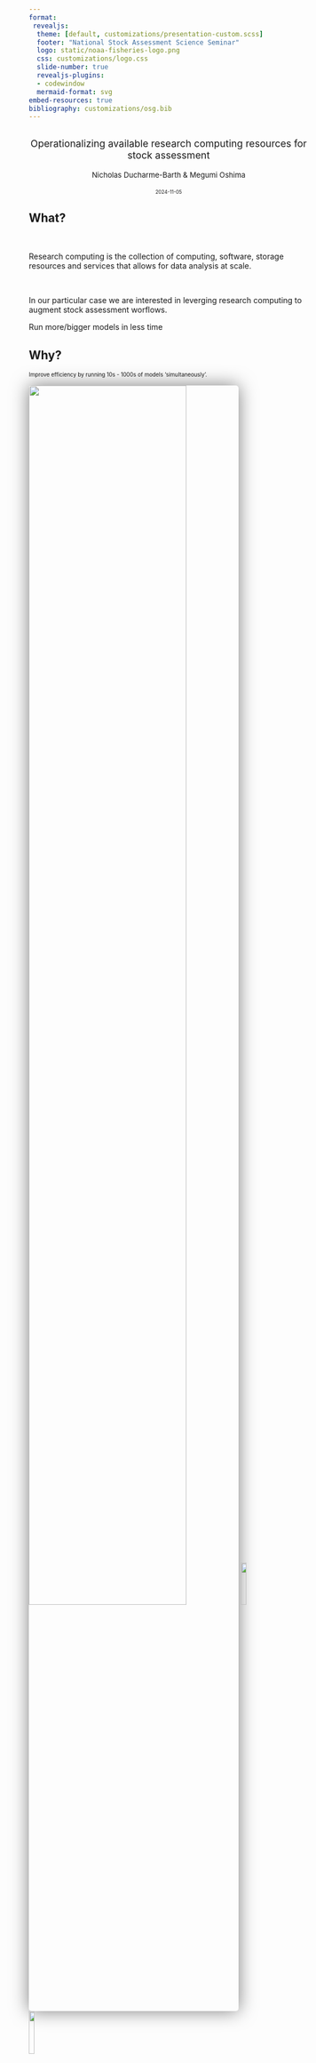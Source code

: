 ```yaml
---
format: 
 revealjs:
  theme: [default, customizations/presentation-custom.scss]
  footer: "National Stock Assessment Science Seminar"
  logo: static/noaa-fisheries-logo.png
  css: customizations/logo.css
  slide-number: true
  revealjs-plugins:
  - codewindow
  mermaid-format: svg
embed-resources: true
bibliography: customizations/osg.bib
---
```


## {.center background-image="static/noaa-hera.jpg"}

::: {.titlebox style="text-align:center; font-size: 1.25em;"}

[Operationalizing available research computing resources for stock assessment]{.blue-title}

[Nicholas Ducharme-Barth & Megumi Oshima]{.bg style="font-size:0.75em;"}

[2024-11-05]{.bg style="font-size:0.5em;"}
:::

## What?

</br>

::: {.fragment .fade-in fragment-index=1}
::: {.fragment .semi-fade-out fragment-index=2}
Research computing is the collection of computing, software, storage resources and services that allows for data analysis at scale.
:::
:::

</br>

::: {.fragment .fade-in fragment-index=2}
::: {.fragment .strike fragment-index=3}
In our particular case we are interested in leverging research computing to augment stock assessment worflows.
:::
:::

::: {.fragment .fade-in fragment-index=3}
[Run more/bigger models in less time]{.blue}
:::

## Why?

::: {.fragment .semi-fade-out fragment-index=3}
::: {.fragment .fade-in fragment-index=1}
:::{.absolute left="0%" top="12.5%" style="font-size:0.7em;"}
Improve efficiency by running 10s - 1000s of models ['simultaneously']{.blue}.
:::
:::
:::

::: {.fragment .fade-in fragment-index=2}
![](static/swo-runtime.png){.absolute top="20%" height="75%" style="max-height: unset; max-width: unset; box-shadow: 0 0 2rem 0 rgba(0, 0, 0, .5); border-radius: 5px;"}
![](static/wcpfc-logo.png){.absolute top="21%" right="15%" width="14%" style="max-height: unset; max-width: unset;"}
![](static/spc-logo.png){.absolute top="30%" right="15%" width="14%" style="max-height: unset; max-width: unset;"}

:::{.absolute left="10%" right="50%" top="25%" style="font-size:0.65em;"}
2021 Southwest Pacific Ocean swordfish stock assessment
:::
:::

::: {.fragment .fade-in fragment-index=3}
::: {.absolute left="10%" top="55%" right="40%" style="font-size:0.85em; padding: 0.5em 1em; background-color: rgba(255, 255, 255, .85); backdrop-filter: blur(5px); box-shadow: 0 0 1rem 0 rgba(0, 0, 0, .5); border-radius: 5px;"}
[9,300]{.blue} model runs totalling [~46 months]{.blue} of computation time. 
:::
:::

## Why?

</br>

::: {.fragment .fade-in fragment-index=1}
::: {.fragment .semi-fade-out fragment-index=2}
- Efficiency
:::
:::

::: {.fragment .fade-in fragment-index=2}
::: {.fragment .semi-fade-out fragment-index=3}
- Knowledge acquisition
:::
:::

::: {.fragment .fade-in fragment-index=3}
::: {.fragment .semi-fade-out fragment-index=7}
- Automation, transparency, [reproducibility & portability]{.fragment .hl-blue fragment-index=4}
:::
:::

::: {.fragment .fade-in fragment-index=7}
::: {.fragment .semi-fade-out fragment-index=8}
- Multi-model inference
:::
:::

::: {.fragment .fade-out fragment-index=7}
::: {.fragment .fade-in fragment-index=5}
::: {.absolute left="10%" bottom="10%" style="font-color: #ffffff; font-size:1.25em; padding: 0.5em 1em; background-color: #0085CA; box-shadow: 0 0 1rem 0 rgba(0, 0, 0, .5); border-radius: 15px;"}
[Software containers]{.bg} 
:::
:::
::: {.fragment .fade-in fragment-index=6}
![](static/apptainer-logo.png){.absolute bottom="10%" right="10%" width="15%" style="max-height: unset; max-width: unset;"}
:::
:::

::: {.fragment .fade-in fragment-index=8}
::: {.absolute right="25%" bottom="40%" style="font-color: #ffffff; font-size:1.75em; padding: 0.5em 1em; background-color: #002364; box-shadow: 0 0 1rem 0 rgba(0, 0, 0, .5); border-radius: 15px;"}
[Better science]{.bg}
:::
:::

<!-- ::: {.absolute left="10%" top="40%" style="font-color: #ffffff; font-size:2em; padding: 0.25em 1em; background-color: #002364; box-shadow: 0 0 1rem 0 rgba(0, 0, 0, .5); border-radius: 15px;"}
[Is this 'time-savings' worth it?]{.bg} 
::: -->

## How?

::: columns
::: {.column width="45%"}

::: {.fragment .fade-out fragment-index=9}

[High-throughput computing (HTC)]{.blue}

::: {.fragment .semi-fade-out fragment-index=3}
::: {.fragment .fade-in fragment-index=1}
- Set-up to handle running many jobs simultaneously
:::
::: {.fragment .fade-in fragment-index=2}
- Ideal for running short, small, independent (embarrassingly parallel) jobs. 
:::
:::
:::
:::

::: {.column width="45%"}
::: {.fragment .fade-in fragment-index=6}

[High-performance computing (HPC)]{.blue}

::: {.fragment .semi-fade-out fragment-index=9}
::: {.fragment .fade-in fragment-index=7}
- Can handle HTC workflows (in theory)
:::

::: {.fragment .fade-in fragment-index=8}
- Can also handle long running, large, multi-processor jobs (true parallel processing)
:::
:::
:::
:::
:::

::: {.fragment .fade-out fragment-index=6}
::: {.fragment .fade-in fragment-index=3}
::: {.absolute left="45%" top="25%" right="0%" style="font-size:0.6em; padding: 0.5em 1em; background-color: rgba(255, 255, 255, 1); backdrop-filter: blur(5px); box-shadow: 0 0 1rem 0 rgba(0, 0, 0, .5); border-radius: 5px;"}
**2024 North Pacific shortfin mako shark assessment**:
Used HTC resources to complete [~4 months]{.fragment .hl-cur-blue fragment-index=4} months of Bayesian simulation-estimation evaluations (18,000 model runs using [RStan](https://mc-stan.org/users/interfaces/rstan){preview-link="true"}) in [~3 hours]{.fragment .hl-cur-blue fragment-index=5} (1027 $\times$ faster) during a working group meeting.
:::

![](static/stan-logo.png){.absolute top="32.5%" right="-15%" width="10%" style="max-height: unset; max-width: unset;"}

:::
:::

::: {.fragment .fade-in fragment-index=9}
::: {.absolute left="0%" top="35%" right=60% style="font-size:0.6em; padding: 0.5em 1em; background-color: rgba(255, 255, 255, 1); backdrop-filter: blur(5px); box-shadow: 0 0 1rem 0 rgba(0, 0, 0, .5); border-radius: 5px;"}
**Example**: [Fitting large spatiotemporal model in R](https://arxiv.org/abs/2304.09442) using TMB required [128 CPUs & 1TB RAM]{.blue}.
:::
:::

## How?

::: {.fragment .fade-out fragment-index=2}
::: {.fragment .fade-in fragment-index=1}
::: {.absolute right="25%" bottom="40%" style="font-color: #ffffff; font-size:1.5em; padding: 0.5em 1em; background-color: #002364; box-shadow: 0 0 1rem 0 rgba(0, 0, 0, .5); border-radius: 15px;"}
[Available resources]{.bg}
:::
:::
:::

::: columns
::: {.column width="45%"}

::: {.fragment .fade-in fragment-index=2}
[High-throughput computing (HTC)]{.blue}
:::

:::

::: {.column width="45%"}

::: {.fragment .fade-in fragment-index=3}
[High-performance computing (HPC)]{.blue}
:::
:::
:::

::: {.fragment .fade-in fragment-index=2}
![](static/osg-logo.png){.absolute top="35%" left="0%" height="25%" style="max-height: unset; max-width: unset;"}
:::

::: {.fragment .fade-in fragment-index=3}
![](static/noaa-hera.jpg){.absolute top="35%" right="15%" height="30%" style="border: 1px solid #323C46; max-height: unset; max-width: unset; box-shadow: 0 0 2rem 0 rgba(0, 0, 0, .5); border-radius: 5px;"}

::: {.absolute right="10%" bottom="32%" left=45% style="font-size:0.4em;"}
[Photo credit: NOAA]{.hide-text}
:::
:::

::: {.fragment .fade-in fragment-index=2}
::: {.absolute left="0%" bottom="10%" right=55%}
[OpenScienceGrid](https://osg-htc.org/){preview-link="true"} (OSG): OSPool
:::
:::

::: {.fragment .fade-in fragment-index=3}
::: {.absolute right="0%" bottom="15%" left=55%}
[NOAA Hera](https://docs.rdhpcs.noaa.gov/){preview-link="true"}
:::
:::

## How? {.smaller}

::: columns
::: {.column width="45%"}
[OpenScienceGrid (OSG)]{.blue}

::: {.fragment .semi-fade-out fragment-index=5}
::: {.fragment .fade-in fragment-index=1}
- Uses [HTCondor](https://htcondor.org/){preview-link="true"} distributed computing network [(no shared file system between compute nodes)]{.fragment .hl-blue fragment-index=2} to implement HTC workflows
:::


::: {.fragment .fade-in fragment-index=3}
- [Free to use]{.blue} for US based researchers affiliated with academic/government organization and using OSG for research/education efforts
:::

::: {.fragment .fade-in fragment-index=4}
- [Should not be used to analyze protected data]{.blue}
:::
:::

:::
::: {.column width="45%"}
[NOAA Hera]{.blue}

::: {.fragment .semi-fade-out fragment-index=11}
::: {.fragment .fade-in fragment-index=5}
- Uses [Slurm](https://slurm.schedmd.com/documentation.html){preview-link="true"} to schedule HPC [(or HTC)]{.fragment .hl-blue fragment-index=6} workflows
:::


::: {.fragment .fade-in fragment-index=7}
- [Shared file system between compute nodes]{.blue}
:::

::: {.fragment .fade-in fragment-index=8}
- [Allocation determines access]{.blue}
:::

::: {.fragment .fade-in fragment-index=9}
- NOAA resource so [no restrictions]{.fragment .hl-blue fragment-index=10} on acceptable use/analyzing protected data if working on mission related tasks
:::
:::

:::
:::

::: {.fragment .fade-in fragment-index=11}
::: {.absolute left="10%" right="25%" bottom="27.5%" top="55%" style="font-size:1em; padding: 0.5em 1em; background-color: rgba(255, 255, 255, 1); backdrop-filter: blur(5px); box-shadow: 0 0 1rem 0 rgba(0, 0, 0, .5); border-radius: 5px;"}
Both use software containers 
:::
:::

::: {.fragment .fade-in fragment-index=11}
![](static/apptainer-logo.png){.absolute bottom="27.5%" right="30%" width="10%" style="max-height: unset; max-width: unset;"}
:::

::: {.fragment .fade-out fragment-index=3}
::: {.fragment .fade-in fragment-index=1}
![](static/htcondor-logo.png){.absolute top="50%" left="5%" width="25%" style="max-height: unset; max-width: unset;"}
:::
:::

::: {.fragment .fade-out fragment-index=7}
::: {.fragment .fade-in fragment-index=5}
![](static/slurm-logo.png){.absolute top="35%" left="60%" width="15%" style="max-height: unset; max-width: unset;"}
:::
:::

## Software containers

<br/>

::: {.fragment .semi-fade-out fragment-index=3}
Many may already be using containers in existing cloud-based workspaces such as [GitHub Codespaces]{.fragment .hl-cur-black fragment-index=1} or [Posit Workbench]{.fragment .hl-cur-pc-orange fragment-index=2}
:::

::: {.fragment .fade-out fragment-index=2}
::: {.fragment .fade-in fragment-index=1}
![](static/github-logo.png){.absolute bottom="27.5%" left="40%" width="15%" style="max-height: unset; max-width: unset;"}
:::
:::

::: {.fragment .fade-out fragment-index=3}
::: {.fragment .fade-in fragment-index=2}
![](static/posit-logo.png){.absolute bottom="27.5%" left="40%" width="15%" style="max-height: unset; max-width: unset;"}
:::
:::

::: {.fragment .fade-in fragment-index=3}
- [Application:]{.blue} set up identical, custom software environments on OSG and Hera
:::

::: {.fragment .fade-in fragment-index=4}
- [Application:]{.blue} use to "version" analyses by "freezing" packages/libraries
:::

## Software containers{.smaller}

::: columns
::: {.column width="55%"}

### [Apptainer](https://apptainer.org/){preview-link="true"}

::: {.fragment .fade-in fragment-index=1}
- Secure, portable and reproducible software container for Linux operating systems
:::


::: {.fragment .fade-in fragment-index=2}
- Easy to use
:::

::: {.fragment .fade-in fragment-index=3}
- Doesn't require *root* privileges to build making it ideal for HTC/HPC environments
:::

::: {.fragment .fade-in fragment-index=4}
- Plays nice with existing containers (e.g., [Docker]{.fragment .hl-cur-mb-blue fragment-index=4})
:::

:::
:::

![](static/apptainer-logo.png){.absolute top="0%" right="0%" width="15%" style="max-height: unset; max-width: unset;"}

::: {.fragment .fade-in fragment-index=4}
![](static/docker-logo-blue.png){.absolute bottom="15%" right="0%" width="20%" style="max-height: unset; max-width: unset;"}
:::

## Apptainer

Let's look at an example (`linux-r4ss-v4.def`):

::: {.fragment .fade-in}
::: {.absolute top="23%" bottom="2%" left="0%" right="10%"}
```.dockerfile
Bootstrap: docker
From: ubuntu:20.04

%post
    TZ=Etc/UTC && \
    ln -snf /usr/share/zoneinfo/$TZ /etc/localtime && \
    echo $TZ > /etc/timezone
    apt update -y
    apt install -y \
        tzdata \
        curl \
        dos2unix

    apt-get update -y
    apt-get install -y \
            build-essential \
            cmake \
            g++ \
            libssl-dev \
            libssh2-1-dev \
            libcurl4-openssl-dev \
            libfontconfig1-dev \
            libxml2-dev \
            libgit2-dev \
            wget \
            tar \
            coreutils \
            gzip \
            findutils \
            sed \
            gdebi-core \
            locales \
            nano
    
    locale-gen en_US.UTF-8

    export R_VERSION=4.4.0
    curl -O https://cdn.rstudio.com/r/ubuntu-2004/pkgs/r-${R_VERSION}_1_amd64.deb
    gdebi -n r-${R_VERSION}_1_amd64.deb

    ln -s /opt/R/${R_VERSION}/bin/R /usr/local/bin/R
    ln -s /opt/R/${R_VERSION}/bin/Rscript /usr/local/bin/Rscript

    R -e "install.packages('remotes', dependencies=TRUE, repos='http://cran.rstudio.com/')"
    R -e "install.packages('data.table', dependencies=TRUE, repos='http://cran.rstudio.com/')"
    R -e "install.packages('magrittr', dependencies=TRUE, repos='http://cran.rstudio.com/')"
    R -e "install.packages('mvtnorm', dependencies=TRUE, repos='http://cran.rstudio.com/')"
    R -e "remotes::install_github('r4ss/r4ss')"
    R -e "remotes::install_github('PIFSCstockassessments/ss3diags')"

    NOW=`date`
    echo 'export build_date=$NOW' >> $SINGULARITY_ENVIRONMENT

    mkdir -p /ss_exe
    curl -L -o /ss_exe/ss3_linux https://github.com/nmfs-ost/ss3-source-code/releases/download/v3.30.22.1/ss3_linux
    chmod 755 /ss_exe/ss3_linux

%environment
    export PATH=/ss_exe:$PATH
    
%labels
    Author nicholas.ducharme-barth@noaa.gov
    Version v0.0.4

%help
    This is a Linux (Ubuntu 20.04) container containing Stock Synthesis (version 3.30.22.1), R (version 4.4.0) and the R packages r4ss, ss3diags, data.table, magrittr, and mvtnorm.
```
:::
:::

## Apptainer

Let's look at an example (`linux-r4ss-v4.def`):

Build on Linux system with Apptainer installed.

::: {.codewindow .terminal .absolute top="40%"}

```.bash
apptainer build linux-r4ss-v4.sif linux-r4ss-v4.def
```
:::

## Let's walk through an example {.smaller}

::: {.fragment .fade-in fragment-index=1}
In this case we will use [NOAA Hera](https://docs.rdhpcs.noaa.gov/systems/hera_user_guide.html){preview-link="true"} to conduct a quick retrospective analysis of all models in the [Stock Synthesis](https://github.com/nmfs-ost/ss3-source-code) (SS3) [testing suite](https://github.com/nmfs-ost/ss3-test-models).
:::

::: {.fragment .fade-in fragment-index=1}
![](static/ss3-test-models.png){.absolute top="27.5%" left="5%" width="90%" style="max-height: unset; max-width: unset; box-shadow: 0 0 2rem 0 rgba(0, 0, 0, .5); border-radius: 5px;"}
:::

::: {.fragment .fade-in fragment-index=2}
::: {.absolute bottom="5%" width="100%" }
More complete documentation of this example can be found on our [GitHub website](https://moshima-pifsc.github.io/NSASS-HTC-HPC-Computing/assets/ss3-hera.html){preview-link="true"}.
:::
:::

## Workflow  

1.  [Create container]{.fragment .fade-body fragment-index=1}

::: {.fragment .fade-in fragment-index=2}
2.  Create files/scripts
:::

::: {.fragment .fade-in fragment-index=3}
3.  Upload files
:::

::: {.fragment .fade-in fragment-index=4}
4.  Submit jobs
:::

::: {.fragment .fade-in fragment-index=5}
5.  Download files back to local machine
:::

## Workflow - Create files/scripts

::: {.absolute bottom="5%" top="15%" width="100%" style="max-height: unset; max-width: unset;"}
```mermaid
%%{
  init: {
    "theme": "base",
    "themeVariables": {
      "background": "#f4f4f4",
      "primaryColor": "#0085CA",
      "primaryTextColor": "#e9f3f6",
      "primaryBorderColor": "#003087",
      "lineColor": "#002364",
      "clusterBkg": "#e9f3f6",
      "clusterBorder": "#323C46",
      "titleColor": "#002364"
    }
  }
}%%
flowchart LR
subgraph Local
L1([IDE])
L2([Terminal A: ssh])
L3([Terminal B: scp])
end
L2~~~H1
L3~~~H1
subgraph Hera [Hera]
H1([Login node])
H2_1[/Compute node: 1/]
H2_2[/Compute node: 2/]
H2_3[/Compute node: 3/]
H3[("scratch1/")]
end
H1~~~H2_1
H1~~~H2_2
H1~~~H2_3

H1~~~H3

H3~~~H2_1
H3~~~H2_2
H3~~~H2_3
style Local stroke-width:3px
style Hera stroke-width:3px,stroke-dasharray: 5 5
```
:::

::: {.absolute bottom="5%" top="15%" left="30%" right="0%" style="border: 1px solid #e9f3f6; background-color: #e9f3f6; max-height: unset; max-width: unset;"}

:::

::: {.absolute left="7.5%" top="37.5%" right="75%" bottom="30%" style="font-color: #323C46; font-size:0.5em; background-color: #e9f3f6;"}

:::


::: {.absolute left="40%" right="0%" top="40%" style="font-color: #323C46; font-size:0.7em; padding: 0.25em 1em; background-color: #C6E6F0; box-shadow: 0 0 1rem 0 rgba(0, 0, 0, .5); border-radius: 5px;"}
[IDE:]{.blue} Develop and make job files/scripts 
:::

::: {.fragment .fade-in}
::: {.absolute left="40%" right="0%" top="55%" style="font-size:0.65em;"}
::: {.callout-important }

Note that you will need to replace [User.Name]{.blue} with your actual NOAA RDHPCS user name and [project_name]{.blue} with your specific Hera project name in the following code.

:::
:::
:::

## Workflow - Create files/scripts

::: {.absolute bottom="5%" top="15%" width="100%" style="max-height: unset; max-width: unset;"}
```mermaid
%%{
  init: {
    "theme": "base",
    "themeVariables": {
      "background": "#f4f4f4",
      "primaryColor": "#0085CA",
      "primaryTextColor": "#e9f3f6",
      "primaryBorderColor": "#003087",
      "lineColor": "#002364",
      "clusterBkg": "#e9f3f6",
      "clusterBorder": "#323C46",
      "titleColor": "#002364"
    }
  }
}%%
flowchart LR
subgraph Local
L1([IDE])
L2([Terminal A: ssh])
L3([Terminal B: scp])
end
L2~~~H1
L3~~~H1
subgraph Hera [Hera]
H1([Login node])
H2_1[/Compute node: 1/]
H2_2[/Compute node: 2/]
H2_3[/Compute node: 3/]
H3[("scratch1/")]
end
H1~~~H2_1
H1~~~H2_2
H1~~~H2_3

H1~~~H3

H3~~~H2_1
H3~~~H2_2
H3~~~H2_3
style Local stroke-width:3px
style Hera stroke-width:3px,stroke-dasharray: 5 5
```
:::

::: {.absolute bottom="5%" top="15%" left="30%" right="0%" style="border: 1px solid #e9f3f6; background-color: #e9f3f6; max-height: unset; max-width: unset;"}

:::


::: {.absolute left="7.5%" top="37.5%" right="75%" bottom="30%" style="font-color: #323C46; font-size:0.5em; background-color: #e9f3f6;"}
[0.]{.blue} Text file specifying directories to run jobs in. 
:::

::: {.codewindow .absolute top="15%" left="30%" right="0%" bottom="0%" style="font-size: 0.4em;"}
hera_job_directories.txt
```.css
/scratch1/NMFS/project_name/User.Name/examples/ss3/output/01-BigSkate_2019-0/
/scratch1/NMFS/project_name/User.Name/examples/ss3/output/02-Empirical_Wtatage_Age_Selex-0/
/scratch1/NMFS/project_name/User.Name/examples/ss3/output/03-growth_timevary-0/
/scratch1/NMFS/project_name/User.Name/examples/ss3/output/04-Hake_2018-0/
/scratch1/NMFS/project_name/User.Name/examples/ss3/output/05-Hake_2019_semi_parametric_selex-0/
/scratch1/NMFS/project_name/User.Name/examples/ss3/output/06-platoons-0/
/scratch1/NMFS/project_name/User.Name/examples/ss3/output/07-Sablefish2015-0/
/scratch1/NMFS/project_name/User.Name/examples/ss3/output/08-Simple-0/
/scratch1/NMFS/project_name/User.Name/examples/ss3/output/09-Simple_Lorenzen_tv_trend-0/
/scratch1/NMFS/project_name/User.Name/examples/ss3/output/10-Simple_NoCPUE-0/
/scratch1/NMFS/project_name/User.Name/examples/ss3/output/11-Simple_with_Discard-0/
/scratch1/NMFS/project_name/User.Name/examples/ss3/output/12-Simple_with_DM_sizefreq-0/
/scratch1/NMFS/project_name/User.Name/examples/ss3/output/13-Spinydogfish_2011-0/
/scratch1/NMFS/project_name/User.Name/examples/ss3/output/14-tagging_mirrored_sel-0/
/scratch1/NMFS/project_name/User.Name/examples/ss3/output/15-three_area_nomove-0/
/scratch1/NMFS/project_name/User.Name/examples/ss3/output/16-two_morph_seas_areas-0/
/scratch1/NMFS/project_name/User.Name/examples/ss3/output/17-vermillion_snapper-0/
/scratch1/NMFS/project_name/User.Name/examples/ss3/output/18-vermillion_snapper_F4-0/
/scratch1/NMFS/project_name/User.Name/examples/ss3/output/19-BigSkate_2019-1/
/scratch1/NMFS/project_name/User.Name/examples/ss3/output/20-Empirical_Wtatage_Age_Selex-1/
/scratch1/NMFS/project_name/User.Name/examples/ss3/output/21-growth_timevary-1/
/scratch1/NMFS/project_name/User.Name/examples/ss3/output/22-Hake_2018-1/
/scratch1/NMFS/project_name/User.Name/examples/ss3/output/23-Hake_2019_semi_parametric_selex-1/
/scratch1/NMFS/project_name/User.Name/examples/ss3/output/24-platoons-1/
/scratch1/NMFS/project_name/User.Name/examples/ss3/output/25-Sablefish2015-1/
/scratch1/NMFS/project_name/User.Name/examples/ss3/output/26-Simple-1/
/scratch1/NMFS/project_name/User.Name/examples/ss3/output/27-Simple_Lorenzen_tv_trend-1/
/scratch1/NMFS/project_name/User.Name/examples/ss3/output/28-Simple_NoCPUE-1/
/scratch1/NMFS/project_name/User.Name/examples/ss3/output/29-Simple_with_Discard-1/
/scratch1/NMFS/project_name/User.Name/examples/ss3/output/30-Simple_with_DM_sizefreq-1/
/scratch1/NMFS/project_name/User.Name/examples/ss3/output/31-Spinydogfish_2011-1/
/scratch1/NMFS/project_name/User.Name/examples/ss3/output/32-tagging_mirrored_sel-1/
/scratch1/NMFS/project_name/User.Name/examples/ss3/output/33-three_area_nomove-1/
/scratch1/NMFS/project_name/User.Name/examples/ss3/output/34-two_morph_seas_areas-1/
/scratch1/NMFS/project_name/User.Name/examples/ss3/output/35-vermillion_snapper-1/
/scratch1/NMFS/project_name/User.Name/examples/ss3/output/36-vermillion_snapper_F4-1/
/scratch1/NMFS/project_name/User.Name/examples/ss3/output/37-BigSkate_2019-2/
/scratch1/NMFS/project_name/User.Name/examples/ss3/output/38-Empirical_Wtatage_Age_Selex-2/
/scratch1/NMFS/project_name/User.Name/examples/ss3/output/39-growth_timevary-2/
/scratch1/NMFS/project_name/User.Name/examples/ss3/output/40-Hake_2018-2/
/scratch1/NMFS/project_name/User.Name/examples/ss3/output/41-Hake_2019_semi_parametric_selex-2/
/scratch1/NMFS/project_name/User.Name/examples/ss3/output/42-platoons-2/
/scratch1/NMFS/project_name/User.Name/examples/ss3/output/43-Sablefish2015-2/
/scratch1/NMFS/project_name/User.Name/examples/ss3/output/44-Simple-2/
/scratch1/NMFS/project_name/User.Name/examples/ss3/output/45-Simple_Lorenzen_tv_trend-2/
/scratch1/NMFS/project_name/User.Name/examples/ss3/output/46-Simple_NoCPUE-2/
/scratch1/NMFS/project_name/User.Name/examples/ss3/output/47-Simple_with_Discard-2/
/scratch1/NMFS/project_name/User.Name/examples/ss3/output/48-Simple_with_DM_sizefreq-2/
/scratch1/NMFS/project_name/User.Name/examples/ss3/output/49-Spinydogfish_2011-2/
/scratch1/NMFS/project_name/User.Name/examples/ss3/output/50-tagging_mirrored_sel-2/
/scratch1/NMFS/project_name/User.Name/examples/ss3/output/51-three_area_nomove-2/
/scratch1/NMFS/project_name/User.Name/examples/ss3/output/52-two_morph_seas_areas-2/
/scratch1/NMFS/project_name/User.Name/examples/ss3/output/53-vermillion_snapper-2/
/scratch1/NMFS/project_name/User.Name/examples/ss3/output/54-vermillion_snapper_F4-2/
/scratch1/NMFS/project_name/User.Name/examples/ss3/output/55-BigSkate_2019-3/
/scratch1/NMFS/project_name/User.Name/examples/ss3/output/56-Empirical_Wtatage_Age_Selex-3/
/scratch1/NMFS/project_name/User.Name/examples/ss3/output/57-growth_timevary-3/
/scratch1/NMFS/project_name/User.Name/examples/ss3/output/58-Hake_2018-3/
/scratch1/NMFS/project_name/User.Name/examples/ss3/output/59-Hake_2019_semi_parametric_selex-3/
/scratch1/NMFS/project_name/User.Name/examples/ss3/output/60-platoons-3/
/scratch1/NMFS/project_name/User.Name/examples/ss3/output/61-Sablefish2015-3/
/scratch1/NMFS/project_name/User.Name/examples/ss3/output/62-Simple-3/
/scratch1/NMFS/project_name/User.Name/examples/ss3/output/63-Simple_Lorenzen_tv_trend-3/
/scratch1/NMFS/project_name/User.Name/examples/ss3/output/64-Simple_NoCPUE-3/
/scratch1/NMFS/project_name/User.Name/examples/ss3/output/65-Simple_with_Discard-3/
/scratch1/NMFS/project_name/User.Name/examples/ss3/output/66-Simple_with_DM_sizefreq-3/
/scratch1/NMFS/project_name/User.Name/examples/ss3/output/67-Spinydogfish_2011-3/
/scratch1/NMFS/project_name/User.Name/examples/ss3/output/68-tagging_mirrored_sel-3/
/scratch1/NMFS/project_name/User.Name/examples/ss3/output/69-three_area_nomove-3/
/scratch1/NMFS/project_name/User.Name/examples/ss3/output/70-two_morph_seas_areas-3/
/scratch1/NMFS/project_name/User.Name/examples/ss3/output/71-vermillion_snapper-3/
/scratch1/NMFS/project_name/User.Name/examples/ss3/output/72-vermillion_snapper_F4-3/
/scratch1/NMFS/project_name/User.Name/examples/ss3/output/73-BigSkate_2019-4/
/scratch1/NMFS/project_name/User.Name/examples/ss3/output/74-Empirical_Wtatage_Age_Selex-4/
/scratch1/NMFS/project_name/User.Name/examples/ss3/output/75-growth_timevary-4/
/scratch1/NMFS/project_name/User.Name/examples/ss3/output/76-Hake_2018-4/
/scratch1/NMFS/project_name/User.Name/examples/ss3/output/77-Hake_2019_semi_parametric_selex-4/
/scratch1/NMFS/project_name/User.Name/examples/ss3/output/78-platoons-4/
/scratch1/NMFS/project_name/User.Name/examples/ss3/output/79-Sablefish2015-4/
/scratch1/NMFS/project_name/User.Name/examples/ss3/output/80-Simple-4/
/scratch1/NMFS/project_name/User.Name/examples/ss3/output/81-Simple_Lorenzen_tv_trend-4/
/scratch1/NMFS/project_name/User.Name/examples/ss3/output/82-Simple_NoCPUE-4/
/scratch1/NMFS/project_name/User.Name/examples/ss3/output/83-Simple_with_Discard-4/
/scratch1/NMFS/project_name/User.Name/examples/ss3/output/84-Simple_with_DM_sizefreq-4/
/scratch1/NMFS/project_name/User.Name/examples/ss3/output/85-Spinydogfish_2011-4/
/scratch1/NMFS/project_name/User.Name/examples/ss3/output/86-tagging_mirrored_sel-4/
/scratch1/NMFS/project_name/User.Name/examples/ss3/output/87-three_area_nomove-4/
/scratch1/NMFS/project_name/User.Name/examples/ss3/output/88-two_morph_seas_areas-4/
/scratch1/NMFS/project_name/User.Name/examples/ss3/output/89-vermillion_snapper-4/
/scratch1/NMFS/project_name/User.Name/examples/ss3/output/90-vermillion_snapper_F4-4/
```
:::

## Workflow - Create files/scripts

::: {.absolute bottom="5%" top="15%" width="100%" style="max-height: unset; max-width: unset;"}
```mermaid
%%{
  init: {
    "theme": "base",
    "themeVariables": {
      "background": "#f4f4f4",
      "primaryColor": "#0085CA",
      "primaryTextColor": "#e9f3f6",
      "primaryBorderColor": "#003087",
      "lineColor": "#002364",
      "clusterBkg": "#e9f3f6",
      "clusterBorder": "#323C46",
      "titleColor": "#002364"
    }
  }
}%%
flowchart LR
subgraph Local
L1([IDE])
L2([Terminal A: ssh])
L3([Terminal B: scp])
end
L2~~~H1
L3~~~H1
subgraph Hera [Hera]
H1([Login node])
H2_1[/Compute node: 1/]
H2_2[/Compute node: 2/]
H2_3[/Compute node: 3/]
H3[("scratch1/")]
end
H1~~~H2_1
H1~~~H2_2
H1~~~H2_3

H1~~~H3

H3~~~H2_1
H3~~~H2_2
H3~~~H2_3
style Local stroke-width:3px
style Hera stroke-width:3px,stroke-dasharray: 5 5
```
:::

::: {.absolute bottom="5%" top="15%" left="30%" right="0%" style="border: 1px solid #e9f3f6; background-color: #e9f3f6; max-height: unset; max-width: unset;"}

:::


::: {.absolute left="7.5%" top="37.5%" right="75%" bottom="30%" style="font-color: #323C46; font-size:0.5em; background-color: #e9f3f6;"}
[1.]{.blue} Prepare files for Slurm job execution, specify job requirements and submit the parallel jobs. 
:::

::: {.codewindow .terminal .absolute top="15%" left="30%" right="0%" bottom="0%" style="font-size: 0.4em;"}
parallel-submit.sh
```.bash
#!/bin/bash

# prep files for slurm job execution
mkdir ./logs
dos2unix ./inputs/hera_job_directories.txt
dos2unix ./slurm_scripts/parallel-job-exec.sh
chmod 777 ./slurm_scripts/parallel-job-exec.sh

# make directory structure
# recursively (mkdir -p) makes a new directory for each line in hera_job_directories.txt
xargs -d '\n' mkdir -p -- < ./inputs/hera_job_directories.txt

# Slurm job submission variables
# -A project name
# -t time requested (minutes)
# -q queue type: batch (billed allocation) or windfall
# -N nodes requested (leave at 1 since requesting additional nodes with each line)
# -j number of jobs to run in parallel per node (restricted by number of total CPUs and available RAM)
# seq job ids to run on each node (this can be greater than -j but only -j will be run at a time so the more job ids assigned to the node the longer they will wait to be executed)
sbatch -A project_name -t 60 -q batch -N 1 --wrap 'set -x; parallel -j 30 -S `scontrol show hostnames "$SLURM_JOB_NODELIST"|paste -sd,` `pwd`/slurm_scripts/parallel-job-exec.sh `pwd` ::: `seq 0 29`; report-mem'
sbatch -A project_name -t 60 -q batch -N 1 --wrap 'set -x; parallel -j 30 -S `scontrol show hostnames "$SLURM_JOB_NODELIST"|paste -sd,` `pwd`/slurm_scripts/parallel-job-exec.sh `pwd` ::: `seq 30 59`; report-mem'
sbatch -A project_name -t 60 -q batch -N 1 --wrap 'set -x; parallel -j 30 -S `scontrol show hostnames "$SLURM_JOB_NODELIST"|paste -sd,` `pwd`/slurm_scripts/parallel-job-exec.sh `pwd` ::: `seq 60 89`; report-mem'
```
:::

## Workflow - Create files/scripts

::: {.absolute bottom="5%" top="15%" width="100%" style="max-height: unset; max-width: unset;"}
```mermaid
%%{
  init: {
    "theme": "base",
    "themeVariables": {
      "background": "#f4f4f4",
      "primaryColor": "#0085CA",
      "primaryTextColor": "#e9f3f6",
      "primaryBorderColor": "#003087",
      "lineColor": "#002364",
      "clusterBkg": "#e9f3f6",
      "clusterBorder": "#323C46",
      "titleColor": "#002364"
    }
  }
}%%
flowchart LR
subgraph Local
L1([IDE])
L2([Terminal A: ssh])
L3([Terminal B: scp])
end
L2~~~H1
L3~~~H1
subgraph Hera [Hera]
H1([Login node])
H2_1[/Compute node: 1/]
H2_2[/Compute node: 2/]
H2_3[/Compute node: 3/]
H3[("scratch1/")]
end
H1~~~H2_1
H1~~~H2_2
H1~~~H2_3

H1~~~H3

H3~~~H2_1
H3~~~H2_2
H3~~~H2_3
style Local stroke-width:3px
style Hera stroke-width:3px,stroke-dasharray: 5 5
```
:::

::: {.absolute bottom="5%" top="15%" left="30%" right="0%" style="border: 1px solid #e9f3f6; background-color: #e9f3f6; max-height: unset; max-width: unset;"}

:::


::: {.absolute left="7.5%" top="37.5%" right="75%" bottom="30%" style="font-color: #323C46; font-size:0.5em; background-color: #e9f3f6;"}
[2.]{.blue} Define variables to be passed to the software container and a bash wrapper script. 
:::

::: {.codewindow .terminal .absolute top="15%" left="30%" right="0%" bottom="0%" style="font-size: 0.4em;"}
parallel-job-exec.sh
```.bash
#!/bin/bash
# read directories from a file list

pwd; hostname; date

cd $1
export SLURM_ARRAY_TASK_ID=$2

echo $SLURM_ARRAY_TASK_ID

# define current directory
cwd=$(pwd)

# define paths for singularity container
singularity_container=${cwd}/linux-r4ss-v4.sif

# define variables and paths here to avoid hard coding insider the wrapper script
job_wrapper_script=${cwd}/slurm_scripts/wrapper-r.sh
dir_file=${cwd}/inputs/hera_job_directories.txt
r_script=${cwd}/slurm_scripts/ss3-example-calcs.r
input_data_path=${cwd}/inputs/models/
r_script_name=ss3-example-calcs.r

# change permissions on scripts to allow it to run
chmod 777 $job_wrapper_script
dos2unix $job_wrapper_script
chmod 777 $r_script
dos2unix $r_script

# run bash wrapper script within singularity environment
singularity exec $singularity_container $job_wrapper_script $SLURM_ARRAY_TASK_ID $dir_file $r_script $input_data_path $r_script_name >& logs/out-parallel.$SLURM_ARRAY_TASK_ID
```
:::


## Workflow - Create files/scripts

::: {.absolute bottom="5%" top="15%" width="100%" style="max-height: unset; max-width: unset;"}
```mermaid
%%{
  init: {
    "theme": "base",
    "themeVariables": {
      "background": "#f4f4f4",
      "primaryColor": "#0085CA",
      "primaryTextColor": "#e9f3f6",
      "primaryBorderColor": "#003087",
      "lineColor": "#002364",
      "clusterBkg": "#e9f3f6",
      "clusterBorder": "#323C46",
      "titleColor": "#002364"
    }
  }
}%%
flowchart LR
subgraph Local
L1([IDE])
L2([Terminal A: ssh])
L3([Terminal B: scp])
end
L2~~~H1
L3~~~H1
subgraph Hera [Hera]
H1([Login node])
H2_1[/Compute node: 1/]
H2_2[/Compute node: 2/]
H2_3[/Compute node: 3/]
H3[("scratch1/")]
end
H1~~~H2_1
H1~~~H2_2
H1~~~H2_3

H1~~~H3

H3~~~H2_1
H3~~~H2_2
H3~~~H2_3
style Local stroke-width:3px
style Hera stroke-width:3px,stroke-dasharray: 5 5
```
:::

::: {.absolute bottom="5%" top="15%" left="30%" right="0%" style="border: 1px solid #e9f3f6; background-color: #e9f3f6; max-height: unset; max-width: unset;"}

:::


::: {.absolute left="7.5%" top="37.5%" right="75%" bottom="30%" style="font-color: #323C46; font-size:0.5em; background-color: #e9f3f6;"}
[3.]{.blue} Control file I/O to the R script, execute the R script, conduct job timing and package outputs. 
:::

::: {.codewindow .terminal .absolute top="15%" left="30%" right="0%" bottom="0%" style="font-size: 0.4em;"}
wrapper-r.sh
```.bash
#!/bin/bash
echo "Running on host `hostname`"

# rename variables passed into the script
slurm_array_task_id=$1
dir_file=$2

# create an array with all data directories
line_index=$(($slurm_array_task_id+1))
echo ${line_index}
echo $dir_file
rep_dir=$(sed -n ${line_index}p $dir_file) 
echo $rep_dir

# change to target directory
cd ${rep_dir}

# make working directory
mkdir -p working/
cd working/

# copy files to working/
cp $3 .

# define variables for R script
input_data_path=$4

# begin calcs
start=`date +%s`
Rscript $5 $rep_dir $input_data_path 

# end of calcs book-keeping
end=`date +%s`
runtime=$((end-start))
echo $runtime
echo Start $start >  runtime.txt
echo End $end >> runtime.txt
echo Runtime $runtime >> runtime.txt

# Create empty file so that it does not mess up when repacking tar
touch End.tar.gz
# only pack up certain items
tar -czf End.tar.gz ss_report.RData runtime.txt 
# move tar out of working/
cd ..
mv working/End.tar.gz .
# delete working/
rm -r working/
```
:::

## Workflow - Create files/scripts

::: {.absolute bottom="5%" top="15%" width="100%" style="max-height: unset; max-width: unset;"}
```mermaid
%%{
  init: {
    "theme": "base",
    "themeVariables": {
      "background": "#f4f4f4",
      "primaryColor": "#0085CA",
      "primaryTextColor": "#e9f3f6",
      "primaryBorderColor": "#003087",
      "lineColor": "#002364",
      "clusterBkg": "#e9f3f6",
      "clusterBorder": "#323C46",
      "titleColor": "#002364"
    }
  }
}%%
flowchart LR
subgraph Local
L1([IDE])
L2([Terminal A: ssh])
L3([Terminal B: scp])
end
L2~~~H1
L3~~~H1
subgraph Hera [Hera]
H1([Login node])
H2_1[/Compute node: 1/]
H2_2[/Compute node: 2/]
H2_3[/Compute node: 3/]
H3[("scratch1/")]
end
H1~~~H2_1
H1~~~H2_2
H1~~~H2_3

H1~~~H3

H3~~~H2_1
H3~~~H2_2
H3~~~H2_3
style Local stroke-width:3px
style Hera stroke-width:3px,stroke-dasharray: 5 5
```
:::

::: {.absolute bottom="5%" top="15%" left="30%" right="0%" style="border: 1px solid #e9f3f6; background-color: #e9f3f6; max-height: unset; max-width: unset;"}

:::


::: {.absolute left="7.5%" top="37.5%" right="75%" bottom="30%" style="font-color: #323C46; font-size:0.5em; background-color: #e9f3f6;"}
[4.]{.blue} Calculation script modifies SS3 input files, executes SS3 model run and conducts post-processing of output within R. 
:::

::: {.codewindow .r .absolute top="15%" left="30%" right="0%" bottom="0%" style="font-size: 0.4em;"}
ss3-example-calcs.r
```.r
# where is the job executing
    print(getwd())

# load packages
    library(r4ss)

# get args from bash environment
    args = commandArgs(trailingOnly = TRUE)
    print(args)

# get scenario
    scenario = tail(strsplit(args[1],"/")[[1]],n=1)
    model = strsplit(scenario,"-")[[1]][2]
    peel = as.numeric(strsplit(scenario,"-")[[1]][3])

# copy model files
    model_files = list.files(paste0(args[2],model,"/"),full.names=TRUE)
    file.copy(from=model_files,to=getwd())

# modify starter
    tmp_starter = SS_readstarter()
    tmp_starter$retro_yr = -peel

# write files
    SS_writestarter(tmp_starter, overwrite = TRUE)

# run stock synthesis
    run(exe="ss3_linux")

# extract model output
    ss_report = try(SS_output(dir=getwd()),silent=TRUE) 

# save output
    save(ss_report,file="ss_report.RData")
```
:::

## Workflow - Upload files

::: {.absolute bottom="5%" top="15%" width="100%" style="max-height: unset; max-width: unset;"}
```mermaid
%%{
  init: {
    "theme": "base",
    "themeVariables": {
      "background": "#f4f4f4",
      "primaryColor": "#0085CA",
      "primaryTextColor": "#e9f3f6",
      "primaryBorderColor": "#003087",
      "lineColor": "#002364",
      "clusterBkg": "#e9f3f6",
      "clusterBorder": "#323C46",
      "titleColor": "#002364"
    }
  }
}%%
flowchart LR
subgraph Local
L1([IDE])
L2([Terminal A: ssh])
L3([Terminal B: scp])
end
L2~~~H1
L3~~~H1
subgraph Hera [Hera]
H1([Login node])
H2_1[/Compute node: 1/]
H2_2[/Compute node: 2/]
H2_3[/Compute node: 3/]
H3[("scratch1/")]
end
H1~~~H2_1
H1~~~H2_2
H1~~~H2_3

H1~~~H3

H3~~~H2_1
H3~~~H2_2
H3~~~H2_3
style Local stroke-width:3px
style Hera stroke-width:3px,stroke-dasharray: 5 5
```
:::

::: {.absolute left="7.5%" top="55%" right="75%" bottom="30%" style="font-color: #323C46; font-size:0.5em; background-color: #e9f3f6;"}
 
:::

::: {.absolute bottom="25%" top="30%" left="50%" right="7.5%" style="border: 1px solid #e9f3f6; background-color: #e9f3f6; max-height: unset; max-width: unset;"}

:::

## Workflow - Upload files

::: {.absolute bottom="5%" top="15%" width="100%" style="max-height: unset; max-width: unset;"}
```mermaid
%%{
  init: {
    "theme": "base",
    "themeVariables": {
      "background": "#f4f4f4",
      "primaryColor": "#0085CA",
      "primaryTextColor": "#e9f3f6",
      "primaryBorderColor": "#003087",
      "lineColor": "#002364",
      "clusterBkg": "#e9f3f6",
      "clusterBorder": "#323C46",
      "titleColor": "#002364"
    }
  }
}%%
flowchart LR
subgraph Local
L1([IDE])
L2([Terminal A: ssh])
L3([Terminal B: scp])
end
L2-->H1
L3~~~H1
subgraph Hera [Hera]
H1([Login node])
H2_1[/Compute node: 1/]
H2_2[/Compute node: 2/]
H2_3[/Compute node: 3/]
H3[("scratch1/")]
end
H1~~~H2_1
H1~~~H2_2
H1~~~H2_3

H1~~~H3

H3~~~H2_1
H3~~~H2_2
H3~~~H2_3
style Local stroke-width:3px
style Hera stroke-width:3px,stroke-dasharray: 5 5
```
:::

::: {.absolute left="7.5%" top="55%" right="75%" bottom="30%" style="font-color: #323C46; font-size:0.5em; background-color: #e9f3f6;"}
 
:::

::: {.absolute bottom="25%" top="30%" left="50%" right="7.5%" style="border: 1px solid #e9f3f6; background-color: #e9f3f6; max-height: unset; max-width: unset;"}

:::

::: {.codewindow .terminal .absolute top="55%" left="10%" style="font-size: 0.4em;"}
Terminal A
```.bash
ssh -m hmac-sha2-256-etm@openssh.com User.Name@hera-rsa.boulder.rdhpcs.noaa.gov -p22
```
:::

## Workflow - Upload files

::: {.absolute bottom="5%" top="15%" width="100%" style="max-height: unset; max-width: unset;"}
```mermaid
%%{
  init: {
    "theme": "base",
    "themeVariables": {
      "background": "#f4f4f4",
      "primaryColor": "#0085CA",
      "primaryTextColor": "#e9f3f6",
      "primaryBorderColor": "#003087",
      "lineColor": "#002364",
      "clusterBkg": "#e9f3f6",
      "clusterBorder": "#323C46",
      "titleColor": "#002364"
    }
  }
}%%
flowchart LR
subgraph Local
L1([IDE])
L2([Terminal A: ssh])
L3([Terminal B: scp])
end
L2-->H1
L3~~~H1
subgraph Hera [Hera]
H1([Login node])
H2_1[/Compute node: 1/]
H2_2[/Compute node: 2/]
H2_3[/Compute node: 3/]
H3[("scratch1/")]
end
H1~~~H2_1
H1~~~H2_2
H1~~~H2_3

H1-->H3

H3~~~H2_1
H3~~~H2_2
H3~~~H2_3
style Local stroke-width:3px
style Hera stroke-width:3px,stroke-dasharray: 5 5
```
:::

::: {.absolute left="7.5%" top="55%" right="75%" bottom="30%" style="font-color: #323C46; font-size:0.5em; background-color: #e9f3f6;"}
 
:::

::: {.absolute bottom="25%" top="30%" left="70%" right="7.5%" style="border: 1px solid #e9f3f6; background-color: #e9f3f6; max-height: unset; max-width: unset;"}

:::

::: {.codewindow .terminal .absolute top="57.5%" left="0%" style="font-size: 0.4em;"}
Terminal A
```.bash
# navigate to project directory
cd /scratch1/NMFS/project_name/
# create new directory
mkdir User.Name/
# navigate into new directory
cd User.Name/
# create directory for SLURM scripts and logs
mkdir -p examples/ss3/
```
:::

## Workflow - Upload files

::: {.absolute bottom="5%" top="15%" width="100%" style="max-height: unset; max-width: unset;"}
```mermaid
%%{
  init: {
    "theme": "base",
    "themeVariables": {
      "background": "#f4f4f4",
      "primaryColor": "#0085CA",
      "primaryTextColor": "#e9f3f6",
      "primaryBorderColor": "#003087",
      "lineColor": "#002364",
      "clusterBkg": "#e9f3f6",
      "clusterBorder": "#323C46",
      "titleColor": "#002364"
    }
  }
}%%
flowchart LR
subgraph Local
L1([IDE])
L2([Terminal A: ssh])
L3([Terminal B: scp])
end
L2~~~H1
L3-->H1
subgraph Hera [Hera]
H1([Login node])
H2_1[/Compute node: 1/]
H2_2[/Compute node: 2/]
H2_3[/Compute node: 3/]
H3[("scratch1/")]
end
H1~~~H2_1
H1~~~H2_2
H1~~~H2_3

H1-->H3

H3~~~H2_1
H3~~~H2_2
H3~~~H2_3
style Local stroke-width:3px
style Hera stroke-width:3px,stroke-dasharray: 5 5
```
:::


::: {.absolute bottom="25%" top="30%" left="70%" right="7.5%" style="border: 1px solid #e9f3f6; background-color: #e9f3f6; max-height: unset; max-width: unset;"}

:::

::: {.codewindow .terminal .absolute top="75%" left="0%" right="0%" style="font-size: 0.4em;"}
Terminal B
```.bash
scp -o MACs=hmac-sha2-256-etm@openssh.com examples/hera/ss3/upload.example-ss3.tar.gz User.Name@dtn-hera.fairmont.rdhpcs.noaa.gov:/scratch1/NMFS/project_name/User.Name/examples/ss3/
scp -o MACs=hmac-sha2-256-etm@openssh.com apptainer/linux-r4ss-v4.sif User.Name@dtn-hera.fairmont.rdhpcs.noaa.gov:/scratch1/NMFS/project_name/User.Name/examples/ss3/
```
:::

## Workflow - Submit jobs

::: {.absolute bottom="5%" top="15%" width="100%" style="max-height: unset; max-width: unset;"}
```mermaid
%%{
  init: {
    "theme": "base",
    "themeVariables": {
      "background": "#f4f4f4",
      "primaryColor": "#0085CA",
      "primaryTextColor": "#e9f3f6",
      "primaryBorderColor": "#003087",
      "lineColor": "#002364",
      "clusterBkg": "#e9f3f6",
      "clusterBorder": "#323C46",
      "titleColor": "#002364"
    }
  }
}%%
flowchart LR
subgraph Local
L1([IDE])
L2([Terminal A: ssh])
L3([Terminal B: scp])
end
L2-->H1
L3~~~H1
subgraph Hera [Hera]
H1([Login node])
H2_1[/Compute node: 1/]
H2_2[/Compute node: 2/]
H2_3[/Compute node: 3/]
H3[("scratch1/")]
end
H1-->H2_1
H1-->H2_2
H1-->H2_3

H1-->H3

H3<-->H2_1
H3<-->H2_2
H3<-->H2_3
style Local stroke-width:3px
style Hera stroke-width:3px,stroke-dasharray: 5 5
```
:::


::: {.codewindow .terminal .absolute top="55%" left="0%" style="font-size: 0.4em;"}
Terminal A
```.bash
chmod 777 slurm_scripts/parallel-submit.sh
dos2unix slurm_scripts/parallel-submit.sh
./slurm_scripts/parallel-submit.sh
```
:::

## Workflow - Download results

::: {.absolute bottom="5%" top="15%" width="100%" style="max-height: unset; max-width: unset;"}
```mermaid
%%{
  init: {
    "theme": "base",
    "themeVariables": {
      "background": "#f4f4f4",
      "primaryColor": "#0085CA",
      "primaryTextColor": "#e9f3f6",
      "primaryBorderColor": "#003087",
      "lineColor": "#002364",
      "clusterBkg": "#e9f3f6",
      "clusterBorder": "#323C46",
      "titleColor": "#002364"
    }
  }
}%%
flowchart LR
subgraph Local
L1([IDE])
L2([Terminal A: ssh])
L3([Terminal B: scp])
end
L2~~~H1
L3<-->H1
subgraph Hera [Hera]
H1([Login node])
H2_1[/Compute node: 1/]
H2_2[/Compute node: 2/]
H2_3[/Compute node: 3/]
H3[("scratch1/")]
end
H1~~~H2_1
H1~~~H2_2
H1~~~H2_3

H1<-->H3

H3~~~H2_1
H3~~~H2_2
H3~~~H2_3
style Local stroke-width:3px
style Hera stroke-width:3px,stroke-dasharray: 5 5
```
:::

::: {.absolute bottom="25%" top="30%" left="70%" right="7.5%" style="border: 1px solid #e9f3f6; background-color: #e9f3f6; max-height: unset; max-width: unset;"}

:::

::: {.codewindow .terminal .absolute top="75%" left="0%" right="0%" style="font-size: 0.4em;"}
Terminal B
```.bash
scp -o MACs=hmac-sha2-256-etm@openssh.com -r User.Name@dtn-hera.fairmont.rdhpcs.noaa.gov:/scratch1/NMFS/project_name/User.Name/examples/ss3/output/ examples/hera/ss3/
```
:::

## Workflow - OSG

::: {.absolute bottom="5%" top="15%" width="100%" style="max-height: unset; max-width: unset;"}
```mermaid
%%{
  init: {
    "theme": "base",
    "themeVariables": {
      "background": "#f4f4f4",
      "primaryColor": "#0085CA",
      "primaryTextColor": "#e9f3f6",
      "primaryBorderColor": "#003087",
      "lineColor": "#002364",
      "clusterBkg": "#e9f3f6",
      "clusterBorder": "#323C46",
      "titleColor": "#002364"
    }
  }
}%%
flowchart TD
subgraph Local
L1([IDE])
L2([Terminal A: ssh])
L3([Terminal B: scp])
end
L2<-->H1
L3<-->H1
subgraph OSG [OSG]
H1([Access point])
H3[(File storage)]
end
subgraph OSPool1 [OSPool 1]
H2_1[/Compute node: 1/]
H2_2[/Compute node: 2/]
H3_1[(File storage: 1)]
H3_2[(File storage: 2)]
end
subgraph OSPool2 [OSPool 2]
H2_3[/Compute node: 3/]
H2_4[/Compute node: 4/]
H3_3[(File storage: 3)]
H3_4[(File storage: 4)]
end
subgraph OSPooln [OSPool n]
H2_n[/Compute node: n/]
H2_90[/Compute node: 90/]
H3_n[(File storage: n)]
H3_90[(File storage: 90)]
end

H1<-->H2_1
H1<-->H2_2
H1<-->H2_3
H1<-->H2_4
H1<-->H2_n
H1<-->H2_90

H2_1<-->H3_1
H2_2<-->H3_2
H2_3<-->H3_3
H2_4<-->H3_4
H2_n<-->H3_n
H2_90<-->H3_90

H1<-->H3

H3~~~H2_1
H3~~~H2_2
H3~~~H2_3
H3~~~H2_4
H3~~~H2_n
H3~~~H2_90
style Local stroke-width:3px
style OSG stroke-width:3px,stroke-dasharray: 5 5
style OSPool1 stroke-width:3px,stroke-dasharray: 5 5
style OSPool2 stroke-width:3px,stroke-dasharray: 5 5
style OSPooln stroke-width:3px,stroke-dasharray: 5 5
```
:::


::: {.absolute top="85%" width="100%" style="font-size:0.65em;"}
Documentation of this example using OSG can be found on our [GitHub website](https://moshima-pifsc.github.io/NSASS-HTC-HPC-Computing/assets/ss3-osg.html){preview-link="true"}.
:::

::: {.fragment .fade-in fragment-index=1}
::: {.absolute left="70%" right="10%" top="0%" style="font-color: #ffffff; font-size:0.65em; padding: 0.25em 1em; background-color: #002364; box-shadow: 0 0 1rem 0 rgba(0, 0, 0, .5); border-radius: 15px;"}
[**Biggest difference**: no shared file system between compute nodes]{.bg} 
:::
:::

## Example results {.smaller}

```r
#| eval: false
#| echo: false
#| output: false
library(data.table)
library(magrittr)
proj_dir = this.path::this.proj()
comptime_dt = fread(file=paste0(proj_dir,"/examples/hera/ss3/output/comptime_dt.csv"))
comptime_dt_minus = comptime_dt[index!=79]
ssb_dt = fread(file=paste0(proj_dir,"/examples/hera/ss3/output/ssb_dt.csv"))
retro_dt = fread(file=paste0(proj_dir,"/examples/hera/ss3/output/retro_dt.csv"))
```


::: columns
::: {.column width="33%"}
The example ran 90 jobs (18 test models $\times$ 5 runs each; base + 4 *peels*), with only one job 'timing out' at 1-hour limit.

$~$
$~$

::: {.fragment .fade-in fragment-index=1}
Excluding the job that timed out the `r nrow(comptime_dt_minus)` jobs run on Hera completed [`r round(sum(comptime_dt_minus$hera_runtime)/60,digits=2)` hours]{.fragment .hl-blue fragment-index=2} of calculations (`r round(mean(comptime_dt_minus$hera_runtime),digits=2)` minutes per job) in an elapsed time of [`r round(as.numeric(abs(difftime(min(comptime_dt_minus$hera_start),max(comptime_dt_minus$hera_end),units="mins"))),digits=2)` minutes]{.fragment .hl-blue fragment-index=3} or $\sim$ `r round(1/(as.numeric(abs(difftime(min(comptime_dt_minus$hera_start),max(comptime_dt_minus$hera_end),units="mins")))/sum(comptime_dt_minus$hera_runtime)))` $\times$ faster.
:::

:::
:::

::: {.fragment .fade-out fragment-index=1}
![](static/hera-ss3-retro.png){.absolute top="10%" left="37.5%" height="65%" style="max-height: unset; max-width: unset; box-shadow: 0 0 2rem 0 rgba(0, 0, 0, .5); border-radius: 5px;"}

::: {.absolute top="80%" left="37.5%" right="0%" style="font-color: #323C46; font-size:0.75em;"}
Depletion estimates across retrospective peels from the SS3 testing model suite examples. Mohn's $\rho$ values are printed in each panel.
:::
:::

::: {.fragment .fade-in fragment-index=1}
![](static/hera-ss3-elapsed.png){.absolute top="10%" left="37.5%" height="65%" style="max-height: unset; max-width: unset; box-shadow: 0 0 2rem 0 rgba(0, 0, 0, .5); border-radius: 5px;"}

::: {.absolute top="80%" left="37.5%" style="font-color: #323C46; font-size:0.75em;"}
Start and stop time for jobs run on Hera, excluding the job that timed out.
:::
:::

::: {.fragment .fade-in fragment-index=4}
::: {.absolute left="10%" top="40%" style="font-color: #ffffff; font-size:2em; padding: 0.25em 1em; background-color: #002364; box-shadow: 0 0 1rem 0 rgba(0, 0, 0, .5); border-radius: 15px;"}
[Is this 'time-savings' worth it?]{.bg} 
:::
:::

## Benchmark testing
</br>

Run the same large job array on both OSG and Hera

</br>

Build Apptainer container to replicate an identical software environment on both OSG and Hera

</br>

Make sure we can run SS3 and R with non-default packages


## Benchmark testing {.smaller}

</br>

::: {.fragment .fade-out fragment-index=1}
Using a baseline SS3 file, run 500 alternative models with different fixed parameter values of natural mortality and steepness (uses SS3 and R; [r4ss](https://r4ss.github.io/r4ss/){preview-link="true"})
:::


::: {.fragment .fade-out fragment-index=2}
::: {.fragment .fade-in fragment-index=1}
::: {.absolute top="20%" left="1%" right="67%" bottom="0%"}
Use the delta-MVLN approach to generate uncertainty in predictions so that models can be combined in an ensemble (uses R; [ss3diags](https://pifscstockassessments.github.io/ss3diags/){preview-link="true"})
:::
:::
:::


::: {.fragment .fade-in fragment-index=2}
::: {.absolute top="20%" left="1%" right="67%" bottom="0%"}
Run 5 retrospective peels ($t-1$ to $t-5$) for each of the 500 models and calculate Mohn's $\rho$

</br>

[*Note*:]{.blue} Retrospective peels were treated as separate jobs for the purpose of the benchmark testing giving [3000 unique jobs]{.fragment .hl-blue}.
:::
:::

::: {.fragment .fade-out fragment-index=2}
::: {.fragment .fade-in fragment-index=1}
![](static/fig-ensemble.png){.absolute top="12%" left="37.5%" height="65%" style="max-height: unset; max-width: unset; box-shadow: 0 0 2rem 0 rgba(0, 0, 0, .5); border-radius: 5px;"}

::: {.absolute top="80%" left="37.5%" style="font-color: #323C46; font-size:0.65em;"}
Stock status plots from the model ensemble: [A]{.blue} spawning biomass relative to the spawning biomass at MSY, and [B]{.blue} fishing mortality relative to the fishing mortality at MSY. The median is showed in the solid line, darker band shows the 50th percentile and lighter band the 80th percentile.
:::
:::
:::

::: {.fragment .fade-in fragment-index=2}
![](static/fig-retro-ssb.png){.absolute top="12%" left="37.5%" height="65%" style="max-height: unset; max-width: unset; box-shadow: 0 0 2rem 0 rgba(0, 0, 0, .5); border-radius: 5px;"}

::: {.absolute top="80%" left="37.5%" style="font-color: #323C46; font-size:0.65em;"}
Mohn's $\rho$ for alternative parameter combinations of natural mortality (M) and steepness (h). The solid black lines denote the original M (vertical line) and steepness (horizontal line).
:::
:::

## Benchmark testing - OSG {.smaller}

::: columns
::: {.column width="33%"}
All 3000 jobs hit the queue at the same time from a single array job submission and began executing almost immediately


</br>

::: {.fragment .fade-in fragment-index=1}
Small fraction of jobs had bad file transfer and had to be relaunched
:::

</br>

::: {.fragment .fade-in fragment-index=2}
Total computation time was [$\sim$ 25 days]{.fragment .hl-blue fragment-index=3}, but elapsed time was [$\sim$ 3.5 hours]{.fragment .hl-blue fragment-index=4} (166 $\times$ faster)
:::

:::
:::

![](static/fig-osg-elapsed.png){.absolute top="12%" left="37.5%" height="65%" style="max-height: unset; max-width: unset; box-shadow: 0 0 2rem 0 rgba(0, 0, 0, .5); border-radius: 5px;"}

::: {.absolute top="80%" left="37.5%" style="font-color: #323C46; font-size:0.75em;"}
Start and stop time for jobs run on OpenScienceGrid (OSG).
:::

::: {.fragment .fade-out fragment-index=2}
::: {.fragment .fade-in fragment-index=1}
::: {.absolute top="17.5%" bottom="77%" left="57.5%" right="-2.5%" style="border: solid; border-radius: 15px; border-width: thick; border-color: #003087;"}

:::
:::
:::

## Benchmark testing - Hera (as HTC) {.smaller}


::: {.fragment .fade-out fragment-index=1}
::: {.absolute top="12%" left="1%" right="67%" bottom="0%"}
Queue and *job_array_id limits* required multiple (staggered) job submissions
:::
:::

::: {.fragment .fade-in fragment-index=1}
::: {.absolute top="12%" left="1%" right="67%" bottom="0%" style="font-size:0.85em;"}
Large proportion of jobs suffered from resource competition during memory/disk intensive portion of SS3 calculations (SD calcs) and produced incomplete outputs.
:::

::: {.fragment .fade-in fragment-index=2}
::: {.absolute left="1%" top="50%" right="67%" style="font-color: #ffffff; font-size:0.75em; padding: 0.25em 1em; background-color: #0085CA; box-shadow: 0 0 1rem 0 rgba(0, 0, 0, .5); border-radius: 15px;"}

[Note]{.blue} [SS3 does not appear to crash/trigger an error when it runs out of memory/disk but instead writes out available output which *could* appear complete.]{.bg} 
:::
:::
:::


![](static/fig-hera-elapsed.png){.absolute top="12%" left="37.5%" height="65%" style="max-height: unset; max-width: unset; box-shadow: 0 0 2rem 0 rgba(0, 0, 0, .5); border-radius: 5px;"}

::: {.absolute top="80%" left="37.5%" style="font-color: #323C46; font-size:0.75em;"}
Start and stop time for jobs run on NOAA Hera.
:::

## Benchmark testing - Hera (parallel) {.smaller}

::: {.fragment .fade-out fragment-index=1}
::: {.absolute top="12%" left="1%" right="67%" bottom="0%"}
The Hera workflow was re-configured to run parallel jobs within 15 compute nodes using the *gnu* parallel utility[^2].
:::
:::

[^2]: [Note]{.blue} this is how the earlier SS3 [example](https://moshima-pifsc.github.io/NSASS-HTC-HPC-Computing/assets/ss3-hera.html){preview-link="true"} was formulated.


::: {.fragment .fade-out fragment-index=2}
::: {.fragment .fade-in fragment-index=1}
::: {.absolute top="12%" left="1%" right="67%" bottom="0%"}
All jobs hit the queue at the same time and executed as resources became available within each node.

</br>

Each node had 200 jobs allocated to it spread out over 40 CPUs resulting in the [$\sim$ 5 distinct *waves*]{.blue} of job execution.
:::
:::
:::



::: {.fragment .fade-out fragment-index=5}
::: {.fragment .fade-in fragment-index=2}
::: {.absolute top="12%" left="1%" right="67%" bottom="0%"}
Total computation time for 3000 jobs was [$\sim$ 25.5 days]{.fragment .hl-blue fragment-index=3}, but elapsed time was [$\sim$ 1.75 hours]{.fragment .hl-blue fragment-index=4}
:::
:::
:::


::: {.fragment .fade-in fragment-index=5}
::: {.absolute top="12%" left="1%" right="67%" bottom="0%"}
2998 of 2999 ([99.99 %]{.blue}) completed models produced identical output to OSG
:::
:::


![](static/fig-hera-par-elapsed.png){.absolute top="12%" left="37.5%" height="65%" style="max-height: unset; max-width: unset; box-shadow: 0 0 2rem 0 rgba(0, 0, 0, .5); border-radius: 5px;"}

::: {.absolute top="80%" left="37.5%" style="font-color: #323C46; font-size:0.75em;"}
Start and stop time for jobs run on NOAA Hera using *gnu* parallel utility.
:::

## Benchmark testing - Summary {.smaller}

</br>

::: {.fragment .semi-fade-out fragment-index=1}
We have working proof-of-concept and workflows for both OSG and Hera that can result in substantial time savings
:::

</br>

::: {.fragment .semi-fade-out fragment-index=1}
Analyses are portable between computing solutions with *minimal* modifications to workflows
:::

</br>

::: {.fragment .semi-fade-out fragment-index=1}
OSG and Hera have different strengths, weaknesses, and constraints so analysts can choose which may be better suited for different tasks
:::

::: {.fragment .fade-in fragment-index=1}
::: {.absolute left="10%" top="40%" style="font-color: #ffffff; font-size:2em; padding: 0.25em 1em; background-color: #002364; box-shadow: 0 0 1rem 0 rgba(0, 0, 0, .5); border-radius: 15px;"}
[Is this 'time-savings' worth it?]{.bg} 
:::
:::

## Getting started! {.smaller}

::: columns
::: {.column width="45%"}
[OpenScienceGrid (OSG)]{.blue}

</br>

1. Reach out to [OSPool](https://portal.osg-htc.org/documentation/overview/account_setup/registration-and-login/){preview-link="true"} staff and apply for access.

2. Run some models!

:::
::: {.column width="45%"}
[NOAA Hera]{.blue}

</br>

1. Apply for an [RDHPCS account](https://docs.rdhpcs.noaa.gov/accounts/accounts_and_projects.html#applying-for-a-user-account){preview-link="true"} at the [Account Information Management](https://aim.rdhpcs.noaa.gov/) (AIM) website (CAC login required).

2. [Request access to a RDHPCS project](https://docs.rdhpcs.noaa.gov/accounts/accounts_and_projects.html#request-access-to-rdhpcs-projects){preview-link="true"}. First time users can request access to the *htc4sa* project to test out Hera before requesting their own project allocation.

3. Run some models!

:::
:::

## Closing thoughts

</br>

::: incremental
- Limitations and bottle-necks
- What have we not discussed?
- What about the cloud?
- Integrating with [Open Science]{.blue} workflows
:::

## Acknowledgements {.smaller}

Thank you to Howard Townsend for helping get the RDHPCS *htc4sa* project off the ground.

</br>

Thank you also to Help Desk staff at both OSG OSPool and NOAA RDHPCS for helping troubleshoot and refine job array workflows using HTCondor and Slurm, respectively. 

</br>

OSG workflow development and benchmark testing was conducted using services provided by the OSG Consortium [@osg06;@osg07;@osg09;@osg15], which is supported by the National Science Foundation awards #2030508 and #1836650.

</br>

Slide design influenced by [Emil Hvitfeldt](https://emilhvitfeldt.com/blog){preview-link="true"}'s published examples.

## Contact us

![](static/nd.jpg){.absolute top="12.5%" left="2%" width="20%" style="max-height: unset; max-width: unset; box-shadow: 0 0 2rem 0 rgba(0, 0, 0, .5); border-radius: 30px;"}

![](static/mo2.jpeg){.absolute top="50%" left="2%" width="20%" style="max-height: unset; max-width: unset; box-shadow: 0 0 2rem 0 rgba(0, 0, 0, .5); border-radius: 30px;"}

::: {.absolute left="30%" top="12.5%" style="font-size:1em; "}
[Nicholas Ducharme-Barth](https://moshima-pifsc.github.io/NSASS-HTC-HPC-Computing/assets/web-about-nd.html){preview-link="true"}

[nicholas.ducharme-barth [at]{.blue} noaa.gov]{.font-small}
:::

::: {.absolute left="30%" top="50%" style="font-size:1em; "}
[Megumi Oshima](https://moshima-pifsc.github.io/NSASS-HTC-HPC-Computing/assets/web-about-mo.html){preview-link="true"}

[megumi.oshima [at]{.blue} noaa.gov]{.font-small}
:::


## References

::: {#refs}
:::
